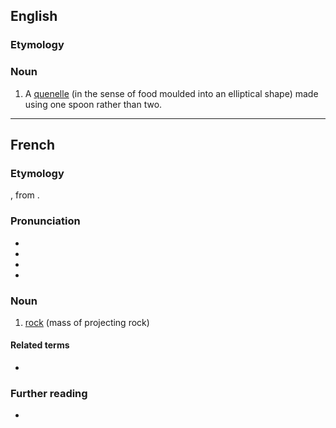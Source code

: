 ==English==

===Etymology===
{{etyl|fr|en}}

===Noun===
{{en-noun}}

# {{lb|en|cooking}} A [[quenelle]] (in the sense of food moulded into an elliptical shape) made using one spoon rather than two.

----

==French==

===Etymology===
{{der|fr|fro|rochier}}, from {{m|fr|roche}}.

===Pronunciation===
* {{fr-IPA}}
* {{audio|fr|Fr-rocher.ogg|Audio (France, Paris)}}
* {{rhymes|fr|e}}
* {{homophones|fr|rochers}}

===Noun===
{{fr-noun|m}}

# [[rock]] (mass of projecting rock)

====Related terms====
* {{l|fr|roche}}

===Further reading===
* {{R:TLFi}}